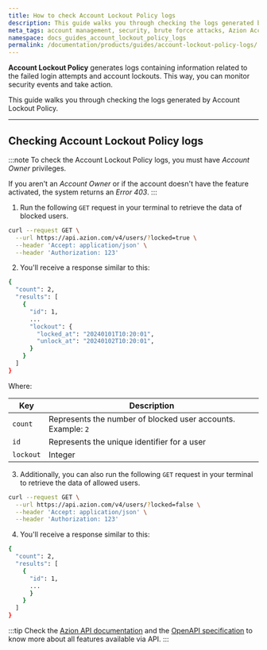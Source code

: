 ```yaml
---
title: How to check Account Lockout Policy logs
description: This guide walks you through checking the logs generated by Account Lockout Policy.
meta_tags: account management, security, brute force attacks, Azion Account Lockout Policy
namespace: docs_guides_account_lockout_policy_logs
permalink: /documentation/products/guides/account-lockout-policy-logs/
---
```



**Account Lockout Policy** generates logs containing information related to the failed login attempts and account lockouts. This way, you can monitor security events and take action.

This guide walks you through checking the logs generated by Account Lockout Policy.

<LinkButton link="/en/documentation/products/accounts/account-lockout-policy/" label="Go to Account Lockout Policy reference" severity="secondary" target="_blank" />

---

## Checking Account Lockout Policy logs

:::note
To check the Account Lockout Policy logs, you must have *Account Owner* privileges.

If you aren't an *Account Owner* or if the account doesn't have the feature activated, the system returns an *Error 403*.
:::

1. Run the following `GET` request in your terminal to retrieve the data of blocked users.

```bash
curl --request GET \
  --url https://api.azion.com/v4/users/?locked=true \
  --header 'Accept: application/json' \
  --header 'Authorization: 123'
```

2. You'll receive a response similar to this:

```bash
{
  "count": 2,
  "results": [
    {
      "id": 1,
      ...
      "lockout": {
        "locked_at": "20240101T10:20:01",
        "unlock_at": "20240102T10:20:01",
      }
    }
  ]
}
```

Where:

| Key | Description |
| ----------- | ----------- |
| `count` | Represents the number of blocked user accounts. Example: `2` |
| `id` | Represents the unique identifier for a user |
| `lockout` | Integer | Represents the period during which the user account will be blocked, with `locked_at` being the timestamp for the start and `unlock_at` indicating when the lockout will end |

3. Additionally, you can also run the following `GET` request in your terminal to retrieve the data of allowed users.

```bash
curl --request GET \
  --url https://api.azion.com/v4/users/?locked=false \
  --header 'Accept: application/json' \
  --header 'Authorization: 123'
```

4. You'll receive a response similar to this:

```bash
{
  "count": 2,
  "results": [
    {
      "id": 1,
      ...
      }
    }
  ]
}
```

:::tip
Check the [Azion API documentation](https://api.azion.com/) and the [OpenAPI specification](https://github.com/aziontech/azionapi-openapi/) to know more about all features available via API.
:::